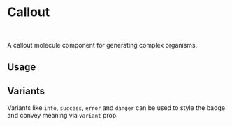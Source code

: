 

<Meta of={Stories} />

# Callout

<br />

A callout molecule component for generating complex organisms.

## Usage

<Canvas of={Stories.Base} />

## Variants

Variants like `info`, `success`, `error` and `danger` can be used to style the badge and convey meaning via `variant` prop.

<Canvas of={Stories.Error} />
<Canvas of={Stories.Success} />
<Canvas of={Stories.Warning} />